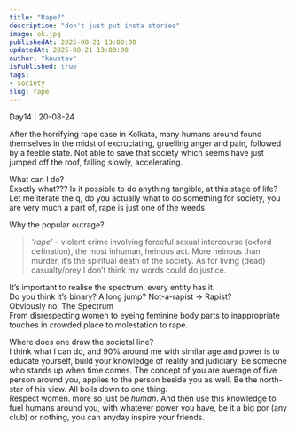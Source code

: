 ```yaml
---
title: "Rape?"
description: "don't just put insta stories"
image: ok.jpg
publishedAt: 2025-08-21 13:00:00
updatedAt: 2025-08-21 13:00:00
author: "kaustav"
isPublished: true
tags:
- society
slug: rape
---
```




Day14 | 20-08-24

After the horrifying rape case in Kolkata, many humans around found themselves in the midst of excruciating, gruelling anger and pain, followed by a feeble state.
Not able to save that society which seems have just jumped off the roof, falling slowly, accelerating.

What can I do?  
Exactly what??? Is it possible to do anything tangible, at this stage of life?  
Let me iterate the q, do you actually what to do something for society, you are very much a part of, rape is just one of the weeds.

Why the popular outrage? 

> *'rape'* – violent crime involving forceful sexual intercourse (oxford defination), the most inhuman, heinous act. More heinous than murder, it’s the spiritual death of the society. As for living (dead) casualty/prey I don’t think my words could do justice.

It’s important to realise the spectrum, every entity has it.  
Do you think it’s binary? A long jump? Not-a-rapist -> Rapist?  
Obviously no, The Spectrum  
From disrespecting women to eyeing feminine body parts to inappropriate touches in crowded place to molestation to rape.

Where does one draw the societal line?  
I think what I can do, and 90% around me with similar age and power is to educate yourself, build your knowledge of reality and judiciary. Be someone who stands up when time comes. The concept of you are average of five person around you, applies to the person beside you as well. Be the north-star of his view. All boils down to one thing.  
Respect women. more so just be *human*.
And then use this knowledge to fuel humans around you, with whatever power you have, be it a big por (any club) or nothing, you can anyday inspire your friends.
